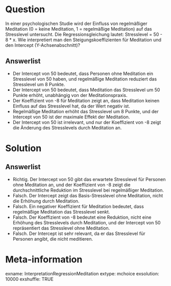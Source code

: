 Question
========

In einer psychologischen Studie wird der Einfluss von regelmäßiger Meditation (0 = keine Meditation, 1 = regelmäßige Meditation) auf das Stresslevel untersucht. Die Regressionsgleichung lautet: Stresslevel = 50 - 8 * x. Wie interpretiert man den Steigungskoeffizienten für Meditation und den Intercept (Y-Achsenabschnitt)?

Answerlist
----------

* Der Intercept von 50 bedeutet, dass Personen ohne Meditation ein Stresslevel von 50 haben, und regelmäßige Meditation reduziert das Stresslevel um 8 Punkte.
* Der Intercept von 50 bedeutet, dass Meditation das Stresslevel um 50 Punkte erhöht, unabhängig von der Meditationspraxis.
* Der Koeffizient von -8 für Meditation zeigt an, dass Meditation keinen Einfluss auf das Stresslevel hat, da der Wert negativ ist.
* Regelmäßige Meditation erhöht das Stresslevel um 8 Punkte, und der Intercept von 50 ist der maximale Effekt der Meditation.
* Der Intercept von 50 ist irrelevant, und nur der Koeffizient von -8 zeigt die Änderung des Stresslevels durch Meditation an.

Solution
========

Answerlist
----------

* Richtig. Der Intercept von 50 gibt das erwartete Stresslevel für Personen ohne Meditation an, und der Koeffizient von -8 zeigt die durchschnittliche Reduktion im Stresslevel bei regelmäßiger Meditation.
* Falsch. Der Intercept zeigt das Basis-Stresslevel ohne Meditation, nicht die Erhöhung durch Meditation.
* Falsch. Ein negativer Koeffizient für Meditation bedeutet, dass regelmäßige Meditation das Stresslevel senkt.
* Falsch. Der Koeffizient von -8 bedeutet eine Reduktion, nicht eine Erhöhung des Stresslevels durch Meditation, und der Intercept von 50 repräsentiert das Stresslevel ohne Meditation.
* Falsch. Der Intercept ist sehr relevant, da er das Stresslevel für Personen angibt, die nicht meditieren.

Meta-information
================
exname: InterpretationRegressionMeditation
extype: mchoice 
exsolution: 10000
exshuffle: TRUE
